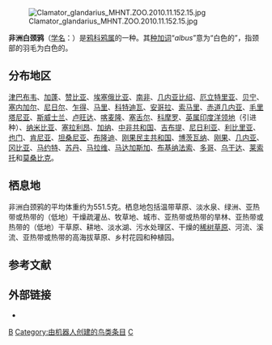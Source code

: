 {{Speciesbox
| image = Pied Crow (Corvus albus) closeup from front.jpg
| status = LC 
| status_system = IUCN3.1
| taxon = Corvus albus
| authority = [[萨洛蒙·米勒|Müller]], 1776
| range_map = 
}}
[[File:Clamator_glandarius_MHNT.ZOO.2010.11.152.15.jpg|thumb]]

'''非洲白颈鸦'''（[[学名|学名]]：{{lang|la|''Corvus albus''}}）是[[鸦科|鸦科]][[鸦属|鸦属]]的一种。其[[种加词|种加词]]“''albus''”意为“白色的”，指颈部的羽毛为白色的。

== 分布地区 ==
[[津巴布韦|津巴布韦]]、[[加蓬|加蓬]]、[[赞比亚|赞比亚]]、[[埃塞俄比亚|埃塞俄比亚]]、[[南非|南非]]、[[几内亚比绍|几内亚比绍]]、[[厄立特里亚|厄立特里亚]]、[[贝宁|贝宁]]、[[塞内加尔|塞内加尔]]、[[尼日尔|尼日尔]]、[[乍得|乍得]]、[[马里|马里]]、[[科特迪瓦|科特迪瓦]]、[[安哥拉|安哥拉]]、[[索马里|索马里]]、[[赤道几内亚|赤道几内亚]]、[[毛里塔尼亚|毛里塔尼亚]]、[[斯威士兰|斯威士兰]]、[[卢旺达|卢旺达]]、[[喀麦隆|喀麦隆]]、[[塞舌尔|塞舌尔]]、[[科摩罗|科摩罗]]、[[英属印度洋领地|英属印度洋领地]]（引进种）、[[纳米比亚|纳米比亚]]、[[塞拉利昂|塞拉利昂]]、[[加纳|加纳]]、[[中非共和国|中非共和国]]、[[吉布提|吉布提]]、[[尼日利亚|尼日利亚]]、[[利比里亚|利比里亚]]、[[也门|也门]]、[[肯尼亚|肯尼亚]]、[[坦桑尼亚|坦桑尼亚]]、[[布隆迪|布隆迪]]、[[刚果民主共和国|刚果民主共和国]]、[[博茨瓦纳|博茨瓦纳]]、[[刚果|刚果]]、[[几内亚|几内亚]]、[[冈比亚|冈比亚]]、[[马约特|马约特]]、[[苏丹|苏丹]]、[[马拉维|马拉维]]、[[马达加斯加|马达加斯加]]、[[布基纳法索|布基纳法索]]、[[多哥|多哥]]、[[乌干达|乌干达]]、[[莱索托|莱索托]]和[[莫桑比克|莫桑比克]]。{{r|BirdLife}}

== 栖息地 ==
非洲白颈鸦的平均体重约为551.5克。栖息地包括温带草原、淡水泉、绿洲、亚热带或热带的（低地）干燥疏灌丛、牧草地、城市、亚热带或热带的旱林、亚热带或热带的（低地）干草原、耕地、淡水湖、污水处理区、干燥的[[稀树草原|稀树草原]]、河流、溪流、亚热带或热带的高海拔草原、乡村花园和种植园。{{r|BirdLife}}

== 参考文献 ==
{{reflist|refs=
<ref name="BirdLife">{{cite web|url=http://www.birdlife.org/datazone/speciesfactsheet.php?id=5795&m=0|title=Corvus albus|publisher=[[国际鸟盟|BirdLife.org]]|accessdate=2011-06-27}}</ref>
}}

==外部链接==
*{{commonscat-inline|Corvus albus}}
{{Taxonbar|from=Q949603}}

[[Category:鸦属|B]]
[[Category:由机器人创建的鸟类条目|Category:由机器人创建的鸟类条目]]
[[Category:1776年描述的鸟类|C]]